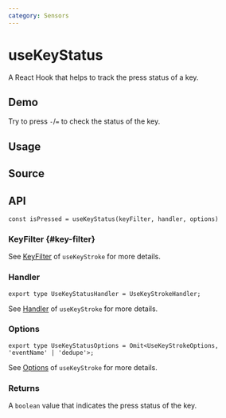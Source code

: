 ```yaml
---
category: Sensors
---
```


# useKeyStatus


<HooksType category="Sensors" />

A React Hook that helps to track the press status of a key.

## Demo

Try to press `-`/`=` to check the status of the key.


<App />

## Usage



## Source


<Source />

## API

```tsx
const isPressed = useKeyStatus(keyFilter, handler, options)
```

### KeyFilter \{#key-filter}

See [KeyFilter](/reference/use-key-stroke/#key-filter) of `useKeyStroke` for more details.

### Handler

```tsx
export type UseKeyStatusHandler = UseKeyStrokeHandler;
```

See [Handler](/reference/use-key-stroke/#handler) of `useKeyStroke` for more details.

### Options

```tsx
export type UseKeyStatusOptions = Omit<UseKeyStrokeOptions, 'eventName' | 'dedupe'>;
```

See [Options](/reference/use-key-stroke/#options) of `useKeyStroke` for more details.

### Returns

A `boolean` value that indicates the press status of the key.
